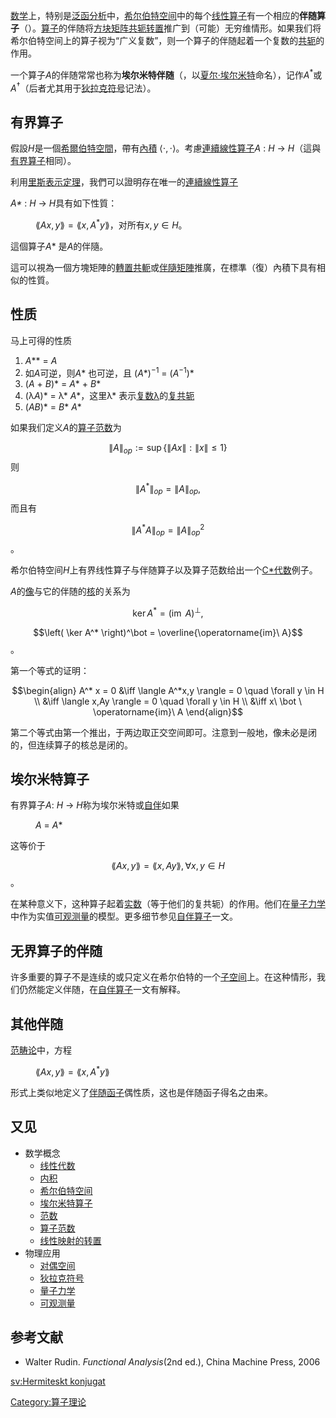 {{mathportal}}
{{Distinguish|伴隨矩陣}}
[[数学|数学]]上，特别是[[泛函分析|泛函分析]]中，[[希尔伯特空间|希尔伯特空间]]中的每个[[线性算子|线性算子]]有一个相应的'''伴随算子'''（{{lang|en|adjoint operator}}）。[[算子|算子]]的伴随将[[方块矩阵|方块矩阵]][[共轭转置|共轭转置]]推广到（可能）无穷维情形。如果我们将希尔伯特空间上的算子视为“广义复数”，则一个算子的伴随起着一个复数的[[复数共轭|共轭]]的作用。

一个算子''A''的伴随常常也称为'''埃尔米特伴随'''（{{lang|en|Hermitian adjoint}}，以[[夏尔·埃尔米特|夏尔·埃尔米特]]命名），记作''A''<sup>*</sup>或''A''<sup>†</sup>（后者尤其用于[[狄拉克符号|狄拉克符号]]记法）。

== 有界算子 ==

假設''H''是一個[[希爾伯特空間|希爾伯特空間]]，帶有[[內積|內積]]
<math>\langle\cdot,\cdot\rangle</math>。考慮[[連續線性算子|連續線性算子]]''A'' : ''H'' → ''H''（這與[[有界算子|有界算子]]相同）。

利用[[里斯表示定理|里斯表示定理]]，我們可以證明存在唯一的[[連續線性算子|連續線性算子]]

''A*'' : ''H'' → ''H''具有如下性質：

: <math> \lang Ax , y \rang = \lang x , A^* y \rang</math>，对所有<math> x,y\in H</math>。

這個算子''A''* 是''A''的伴隨。

這可以視為一個方塊矩陣的[[轉置共軛|轉置共軛]]或[[伴隨矩陣|伴隨矩陣]]推廣，在標準（復）內積下具有相似的性質。

== 性质 ==

马上可得的性质
# ''A''** = ''A''
# 如''A''可逆，则''A''* 也可逆，且 (''A''*)<sup>−1</sup> = (''A''<sup>−1</sup>)*
# (''A'' + ''B'')* = ''A''* + ''B''*
# (λ''A'')* = λ* ''A''*，这里λ* 表示[[复数_(数学)|复数]]λ的[[复共轭|复共轭]]
# (''AB'')* = ''B''* ''A''*

如果我们定义''A''的[[算子范数|算子范数]]为
:<math> \| A \| _{op} := \sup \{ \|Ax \| : \| x \| \le 1 \} </math>
则
:<math> \| A^* \| _{op} = \| A \| _{op} ,</math>
而且有
:<math> \| A^* A \| _{op} = \| A \| _{op}^2 </math>。

希尔伯特空间''H''上有界线性算子与伴随算子以及算子范数给出一个[[C*代数|C*代数]]例子。

''A''的[[像_(數學)|像]]与它的伴随的[[核_(线性算子)|核]]的关系为

:<math> \ker A^* = \left( \operatorname{im}\ A \right)^\bot ,</math>
:<math> \left( \ker A^* \right)^\bot = \overline{\operatorname{im}\ A} </math>。

第一个等式的证明：
:<math>\begin{align}
A^* x = 0 &\iff
\langle A^*x,y \rangle = 0 \quad \forall y \in H \\ &\iff
\langle x,Ay \rangle = 0 \quad \forall y \in H \\ &\iff
x\ \bot \ \operatorname{im}\ A
\end{align}</math>

第二个等式由第一个推出，于两边取正交空间即可。注意到一般地，像未必是闭的，但连续算子的核总是闭的。

== 埃尔米特算子 ==
有界算子''A'': ''H'' → ''H''称为埃尔米特或[[自伴算子|自伴]]如果
: ''A'' = ''A''*
这等价于
:<math> \lang Ax , y \rang = \lang x , A y \rang, \forall x,y\in H</math>。

在某种意义下，这种算子起着[[实数|实数]]（等于他们的复共轭）的作用。他们在[[量子力学|量子力学]]中作为实值[[可观测量|可观测量]]的模型。更多细节参见[[自伴算子|自伴算子]]一文。

== 无界算子的伴随 ==

许多重要的算子不是连续的或只定义在希尔伯特的一个[[線性子空間|子空间]]上。在这种情形，我们仍然能定义伴随，在[[自伴算子|自伴算子]]一文有解释。

== 其他伴随 ==

[[范畴论|范畴论]]中，方程
: <math> \lang Ax , y \rang = \lang x , A^* y \rang </math>
形式上类似地定义了[[伴随函子|伴随函子]]偶性质，这也是伴随函子得名之由来。

== 又见==

* 数学概念
** [[线性代数|线性代数]]
** [[内积|内积]]
** [[希尔伯特空间|希尔伯特空间]]
** [[埃尔米特算子|埃尔米特算子]]
** [[范数|范数]]
** [[算子范数|算子范数]]
** [[转置#线性映射的转置|线性映射的转置]]
* 物理应用
** [[对偶空间|对偶空间]]
** [[狄拉克符号|狄拉克符号]]
** [[量子力学|量子力学]]
** [[可观测量|可观测量]]

==参考文献 ==
* Walter Rudin. ''Functional Analysis''(2nd ed.), China Machine Press, 2006 
{{泛函分析}}
[[Category:算子理论|Category:算子理论]]

[[sv:Hermiteskt_konjugat|sv:Hermiteskt konjugat]]